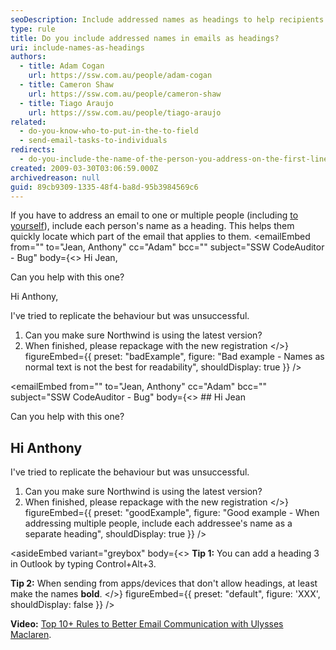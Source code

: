 ```yaml
---
seoDescription: Include addressed names as headings to help recipients quickly locate specific parts of the email.
type: rule
title: Do you include addressed names in emails as headings?
uri: include-names-as-headings
authors:
  - title: Adam Cogan
    url: https://ssw.com.au/people/adam-cogan
  - title: Cameron Shaw
    url: https://ssw.com.au/people/cameron-shaw
  - title: Tiago Araujo
    url: https://ssw.com.au/people/tiago-araujo
related:
  - do-you-know-who-to-put-in-the-to-field
  - send-email-tasks-to-individuals
redirects:
  - do-you-include-the-name-of-the-person-you-address-on-the-first-line
created: 2009-03-30T03:06:59.000Z
archivedreason: null
guid: 89cb9309-1335-48f4-ba8d-95b3984569c6
---
```


If you have to address an email to one or multiple people (including [to yourself](/dones-do-you-send-yourself-emails)), include each person's name as a heading. This helps them quickly locate which part of the email that applies to them.
<emailEmbed
  from=""
  to="Jean, Anthony"
  cc="Adam"
  bcc=""
  subject="SSW CodeAuditor - Bug"
  body={<>
    Hi Jean,

Can you help with this one?

Hi Anthony,

I've tried to replicate the behaviour but was unsuccessful.

1. Can you make sure Northwind is using the latest version?
2. When finished, please repackage with the new registration
  </>}
  figureEmbed={{
    preset: "badExample",
    figure: "Bad example - Names as normal text is not the best for readability",
    shouldDisplay: true
  }}
/>

<emailEmbed
  from=""
  to="Jean, Anthony"
  cc="Adam"
  bcc=""
  subject="SSW CodeAuditor - Bug"
  body={<>
    ## Hi Jean

Can you help with this one?

## Hi Anthony

I've tried to replicate the behaviour but was unsuccessful.

1. Can you make sure Northwind is using the latest version?
2. When finished, please repackage with the new registration
  </>}
  figureEmbed={{
    preset: "goodExample",
    figure: "Good example - When addressing multiple people, include each addressee's name as a separate heading",
    shouldDisplay: true
  }}
/>

<asideEmbed
  variant="greybox"
  body={<>
    **Tip 1:** You can add a heading 3 in Outlook by typing Control+Alt+3.

**Tip 2:** When sending from apps/devices that don't allow headings, at least make the names **bold**.
  </>}
  figureEmbed={{
    preset: "default",
    figure: 'XXX',
    shouldDisplay: false
  }}
/>

**Video:** [Top 10+ Rules to Better Email Communication with Ulysses Maclaren](https://www.youtube.com/watch?v=LAqRokqq4jI).